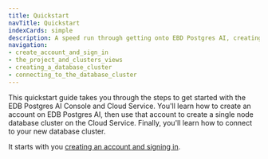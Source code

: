 ```yaml
---
title: Quickstart
navTitle: Quickstart
indexCards: simple
description: A speed run through getting onto EBD Postgres AI, creating a Cloud Service database cluster and connecting to it from your local machine.
navigation:
- create_account_and_sign_in
- the_project_and_clusters_views
- creating_a_database_cluster
- connecting_to_the_database_cluster
---
```


This quickstart guide takes you through the steps to get started with the EDB Postgres AI Console and Cloud Service. You'll learn how to create an account on EDB Postgres AI, then use that account to create a single node database cluster on the Cloud Service. Finally, you'll learn how to connect to your new database cluster.

It starts with you [creating an account and signing in](create_account_and_sign_in).
